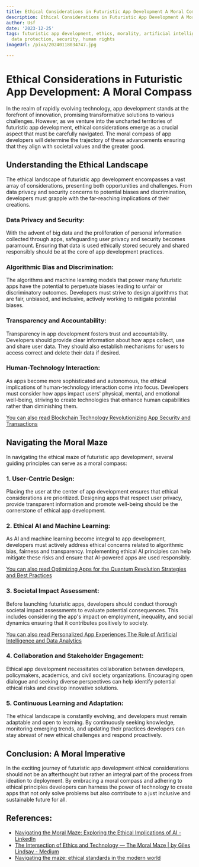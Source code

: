 ```yaml
---
title: Ethical Considerations in Futuristic App Development A Moral Compass
description: Ethical Considerations in Futuristic App Development A Moral Compass
author: Usf
date: '2023-12-25'
tags: futuristic app development, ethics, morality, artificial intelligence, privacy,
  data protection, security, human rights
imageUrl: /pixa/20240118034747.jpg

---
```

# Ethical Considerations  in Futuristic App Development: A Moral  Compass

In the realm of rapidly evolving technology, app development stands at the forefront of innovation, promising transformative solutions to various challenges. However, as we  venture into the uncharted territories of futuristic  app  development,  ethical considerations emerge  as a crucial aspect that must be carefully navigated. The moral compass of app developers will determine the trajectory  of these advancements ensuring that they align with societal values and the greater  good.

## Understanding the Ethical Landscape

The  ethical landscape of futuristic app  development encompasses a vast array of considerations, presenting both  opportunities and  challenges. From  data privacy and security concerns to potential biases and discrimination, developers must grapple with the far-reaching implications of their creations.

### Data Privacy  and Security:

With the advent  of  big data and  the proliferation  of  personal information collected through apps, safeguarding user privacy and security  becomes paramount.  Ensuring  that data  is used ethically stored securely and shared  responsibly should be at the core of app development  practices.

### Algorithmic Bias and Discrimination:

The algorithms and machine learning models that power many futuristic apps have the potential to perpetuate biases leading to unfair or  discriminatory  outcomes. Developers must strive to design algorithms that are fair, unbiased, and inclusive, actively  working to mitigate potential biases.

### Transparency and Accountability:

Transparency in app development  fosters trust and accountability.  Developers should provide clear information about how apps  collect, use and share user data. They should also establish  mechanisms for users to access correct and delete their data if desired.

### Human-Technology Interaction:

As apps become more sophisticated and autonomous, the ethical implications of human-technology interaction come into  focus. Developers  must  consider how apps impact users' physical, mental, and emotional well-being, striving to  create technologies that enhance human capabilities rather than diminishing them.

[You can also read  Blockchain Technology Revolutionizing App Security and Transactions](Blockchain%20Technology%20Revolutionizing%20App%20Security%20and%20Transactions)


## Navigating the Moral Maze

In navigating  the ethical maze of futuristic app development,  several guiding principles can serve  as a moral compass:

### 1. User-Centric Design:

Placing  the user at the center of app development ensures that ethical considerations  are prioritized. Designing  apps that respect user privacy, provide transparent information and promote  well-being should be the cornerstone of ethical app development.

### 2. Ethical  AI  and Machine Learning:

As AI and machine learning become integral to app development, developers must actively address ethical concerns related to algorithmic bias,  fairness and transparency. Implementing ethical AI principles can help mitigate these risks and ensure that AI-powered apps are used responsibly.

[You can  also read Optimizing Apps for  the Quantum Revolution Strategies and Best Practices](Optimizing%20Apps%20for%20the%20Quantum%20Revolution%20Strategies%20and%20Best%20Practices)


### 3. Societal Impact Assessment:

Before launching futuristic apps, developers should conduct thorough societal impact assessments to evaluate potential consequences. This includes considering the app's impact on employment, inequality, and social dynamics ensuring that it contributes positively to society.

[You can also read Personalized App Experiences The Role of Artificial Intelligence and Data Analytics](Personalized%20App%20Experiences%20The%20Role%20of%20Artificial%20Intelligence%20and%20Data%20Analytics)


### 4. Collaboration and Stakeholder Engagement:

Ethical app development necessitates collaboration between developers, policymakers, academics,  and civil society organizations. Encouraging open dialogue and seeking diverse perspectives  can help identify potential ethical risks and develop innovative solutions.

### 5. Continuous Learning and Adaptation:

The ethical landscape is constantly evolving, and developers must remain adaptable and open to learning. By continuously seeking knowledge, monitoring emerging trends, and updating their practices developers can stay abreast of  new ethical  challenges  and  respond proactively.

##  Conclusion: A Moral Imperative

In the exciting journey of futuristic app development ethical considerations should  not be an afterthought but rather an integral part of the process from ideation to deployment. By embracing a moral compass and adhering to ethical principles developers can harness the power of  technology to create apps that not only solve problems but also contribute to a just inclusive and  sustainable future for all.

## References:
- [Navigating the Moral Maze: Exploring the Ethical Implications of AI - LinkedIn](https://www.linkedin.com/pulse/navigating-moral-maze-exploring-ethical-implications-ai-githumbi?trk=pulse-article_more-articles_related-content-card)
- [The Intersection of Ethics and Technology — The Moral Maze | by Giles Lindsay - Medium](https://agiledelta.medium.com/the-intersection-of-ethics-and-technology-the-moral-maze-801899a371f2)
- [Navigating the maze: ethical standards in the modern world](https://greenly.earth/en-us/blog/company-guide/navigating-the-maze-ethical-standards-in-the-modern-world)
